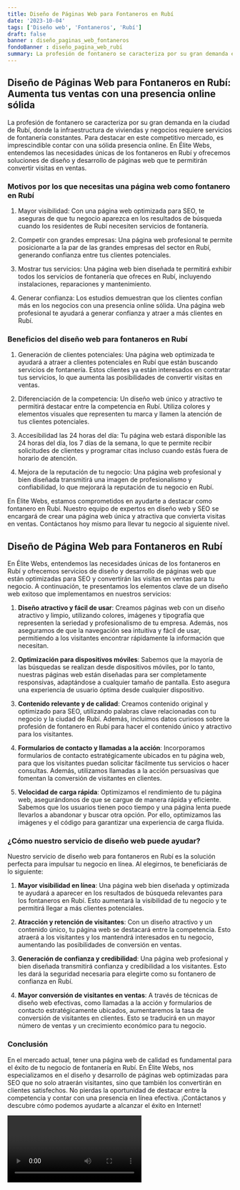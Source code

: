```yaml
---
title: Diseño de Páginas Web para Fontaneros en Rubí
date: '2023-10-04'
tags: ['Diseño web', 'Fontaneros', 'Rubí']
draft: false
banner : diseño_paginas_web_fontaneros
fondoBanner : diseño_pagina_web_rubí
summary: La profesión de fontanero se caracteriza por su gran demanda en la ciudad de Rubí, donde la infraestructura de viviendas y negocios requiere servicios de fontanería constantes. Para destacar en este competitivo mercado, es imprescindible contar con una sólida presencia online. En Élite Webs, entendemos las necesidades únicas de los fontaneros en Rubí y ofrecemos soluciones de diseño y desarrollo de páginas web que te permitirán convertir visitas en ventas.
---
```


## Diseño de Páginas Web para Fontaneros en Rubí: Aumenta tus ventas con una presencia online sólida

La profesión de fontanero se caracteriza por su gran demanda en la ciudad de Rubí, donde la infraestructura de viviendas y negocios requiere servicios de fontanería constantes. Para destacar en este competitivo mercado, es imprescindible contar con una sólida presencia online. En Élite Webs, entendemos las necesidades únicas de los fontaneros en Rubí y ofrecemos soluciones de diseño y desarrollo de páginas web que te permitirán convertir visitas en ventas.

### Motivos por los que necesitas una página web como fontanero en Rubí

1. Mayor visibilidad: Con una página web optimizada para SEO, te aseguras de que tu negocio aparezca en los resultados de búsqueda cuando los residentes de Rubí necesiten servicios de fontanería.

2. Competir con grandes empresas: Una página web profesional te permite posicionarte a la par de las grandes empresas del sector en Rubí, generando confianza entre tus clientes potenciales.

3. Mostrar tus servicios: Una página web bien diseñada te permitirá exhibir todos los servicios de fontanería que ofreces en Rubí, incluyendo instalaciones, reparaciones y mantenimiento.

4. Generar confianza: Los estudios demuestran que los clientes confían más en los negocios con una presencia online sólida. Una página web profesional te ayudará a generar confianza y atraer a más clientes en Rubí.

### Beneficios del diseño web para fontaneros en Rubí

1. Generación de clientes potenciales: Una página web optimizada te ayudará a atraer a clientes potenciales en Rubí que están buscando servicios de fontanería. Estos clientes ya están interesados en contratar tus servicios, lo que aumenta las posibilidades de convertir visitas en ventas.

2. Diferenciación de la competencia: Un diseño web único y atractivo te permitirá destacar entre la competencia en Rubí. Utiliza colores y elementos visuales que representen tu marca y llamen la atención de tus clientes potenciales.

3. Accesibilidad las 24 horas del día: Tu página web estará disponible las 24 horas del día, los 7 días de la semana, lo que te permite recibir solicitudes de clientes y programar citas incluso cuando estás fuera de horario de atención.

4. Mejora de la reputación de tu negocio: Una página web profesional y bien diseñada transmitirá una imagen de profesionalismo y confiabilidad, lo que mejorará la reputación de tu negocio en Rubí.

En Élite Webs, estamos comprometidos en ayudarte a destacar como fontanero en Rubí. Nuestro equipo de expertos en diseño web y SEO se encargará de crear una página web única y atractiva que convierta visitas en ventas. Contáctanos hoy mismo para llevar tu negocio al siguiente nivel.

<GifSeo />

<Cta />

## Diseño de Página Web para Fontaneros en Rubí

En Élite Webs, entendemos las necesidades únicas de los fontaneros en Rubí y ofrecemos servicios de diseño y desarrollo de páginas web que están optimizadas para SEO y convertirán las visitas en ventas para tu negocio. A continuación, te presentamos los elementos clave de un diseño web exitoso que implementamos en nuestros servicios:

1. **Diseño atractivo y fácil de usar**: Creamos páginas web con un diseño atractivo y limpio, utilizando colores, imágenes y tipografía que representen la seriedad y profesionalismo de tu empresa. Además, nos aseguramos de que la navegación sea intuitiva y fácil de usar, permitiendo a los visitantes encontrar rápidamente la información que necesitan.

2. **Optimización para dispositivos móviles**: Sabemos que la mayoría de las búsquedas se realizan desde dispositivos móviles, por lo tanto, nuestras páginas web están diseñadas para ser completamente responsivas, adaptándose a cualquier tamaño de pantalla. Esto asegura una experiencia de usuario óptima desde cualquier dispositivo.

3. **Contenido relevante y de calidad**: Creamos contenido original y optimizado para SEO, utilizando palabras clave relacionadas con tu negocio y la ciudad de Rubí. Además, incluimos datos curiosos sobre la profesión de fontanero en Rubí para hacer el contenido único y atractivo para los visitantes.

4. **Formularios de contacto y llamadas a la acción**: Incorporamos formularios de contacto estratégicamente ubicados en tu página web, para que los visitantes puedan solicitar fácilmente tus servicios o hacer consultas. Además, utilizamos llamadas a la acción persuasivas que fomentan la conversión de visitantes en clientes.

5. **Velocidad de carga rápida**: Optimizamos el rendimiento de tu página web, asegurándonos de que se cargue de manera rápida y eficiente. Sabemos que los usuarios tienen poco tiempo y una página lenta puede llevarlos a abandonar y buscar otra opción. Por ello, optimizamos las imágenes y el código para garantizar una experiencia de carga fluida.

### ¿Cómo nuestro servicio de diseño web puede ayudar?

Nuestro servicio de diseño web para fontaneros en Rubí es la solución perfecta para impulsar tu negocio en línea. Al elegirnos, te beneficiarás de lo siguiente:

1. **Mayor visibilidad en línea**: Una página web bien diseñada y optimizada te ayudará a aparecer en los resultados de búsqueda relevantes para los fontaneros en Rubí. Esto aumentará la visibilidad de tu negocio y te permitirá llegar a más clientes potenciales.

2. **Atracción y retención de visitantes**: Con un diseño atractivo y un contenido único, tu página web se destacará entre la competencia. Esto atraerá a los visitantes y los mantendrá interesados en tu negocio, aumentando las posibilidades de conversión en ventas.

3. **Generación de confianza y credibilidad**: Una página web profesional y bien diseñada transmitirá confianza y credibilidad a los visitantes. Esto les dará la seguridad necesaria para elegirte como su fontanero de confianza en Rubí.

4. **Mayor conversión de visitantes en ventas**: A través de técnicas de diseño web efectivas, como llamadas a la acción y formularios de contacto estratégicamente ubicados, aumentaremos la tasa de conversión de visitantes en clientes. Esto se traducirá en un mayor número de ventas y un crecimiento económico para tu negocio.

### Conclusión

En el mercado actual, tener una página web de calidad es fundamental para el éxito de tu negocio de fontanería en Rubí. En Élite Webs, nos especializamos en el diseño y desarrollo de páginas web optimizadas para SEO que no solo atraerán visitantes, sino que también los convertirán en clientes satisfechos. No pierdas la oportunidad de destacar entre la competencia y contar con una presencia en línea efectiva. ¡Contáctanos y descubre cómo podemos ayudarte a alcanzar el éxito en Internet!

<Video />

<CtaBot job='Fontaneros' city='Rubí'/>

<Gmaps query='Rubí+españa+maps' />